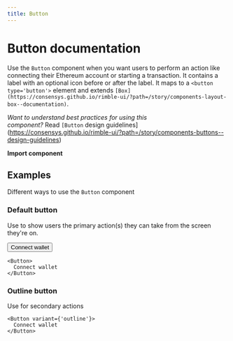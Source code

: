 ```yaml
---
title: Button
---
```



# Button documentation

Use the `Button` component when you want users to perform an action like connecting their Ethereum account or starting a transaction. It contains a label with an optional icon before or after the label. It maps to a `<button type='button'>` element and extends `[Box](https://consensys.github.io/rimble-ui/?path=/story/components-layout-box--documentation)`.

*Want to understand best practices for using this component?* Read `[Button` design guidelines](https://consensys.github.io/rimble-ui/?path=/story/components-buttons--design-guidelines)

**Import component**


## Examples

Different ways to use the `Button` component

### Default button

Use to show users the primary action(s) they can take from the screen they're on.

<Button>
  Connect wallet
</Button>


    <Button>
      Connect wallet
    </Button>

### Outline button

Use for secondary actions


    <Button variant={'outline'}>
      Connect wallet
    </Button>

